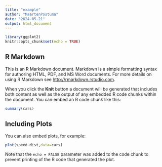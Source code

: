 ```yaml
---
title: "example"
author: "MaartenPostuma"
date: "2024-05-21"
output: html_document
---
```


```r
library(ggplot2)
knitr::opts_chunk$set(echo = TRUE)
```

## R Markdown

This is an R Markdown document. Markdown is a simple formatting syntax for authoring HTML, PDF, and MS Word documents. For more details on using R Markdown see <http://rmarkdown.rstudio.com>.

When you click the **Knit** button a document will be generated that includes both content as well as the output of any embedded R code chunks within the document. You can embed an R code chunk like this:

```r
summary(cars)
```

## Including Plots

You can also embed plots, for example:

```r
plot(speed~dist,data=cars)
```

Note that the `echo = FALSE` parameter was added to the code chunk to prevent printing of the R code that generated the plot.
